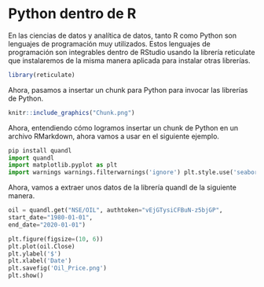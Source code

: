 # Python dentro de R

En las ciencias de datos y analítica de datos, tanto R como Python son lenguajes de programación muy utilizados. Estos lenguajes de programación son integrables dentro de RStudio usando la librería reticulate que instalaremos de la misma manera aplicada para instalar otras librerías.


```r
library(reticulate) 
```

Ahora, pasamos a insertar un chunk para Python para invocar las librerías de Python. 

```r
knitr::include_graphics("Chunk.png")
```


Ahora, entendiendo cómo logramos insertar un chunk de Python en un archivo RMarkdown, ahora vamos a usar en el siguiente ejemplo.

```python
pip install quandl 
import quandl 
import matplotlib.pyplot as plt 
import warnings warnings.filterwarnings('ignore') plt.style.use('seaborn')
```



Ahora, vamos a extraer unos datos de la librería quandl de la siguiente manera.

```python
oil = quandl.get("NSE/OIL", authtoken="vEjGTysiCFBuN-z5bjGP",
start_date="1980-01-01",
end_date="2020-01-01")
```

```python
plt.figure(figsize=(10, 6))
plt.plot(oil.Close)
plt.ylabel('$')
plt.xlabel('Date')
plt.savefig('Oil_Price.png')
plt.show()
```

